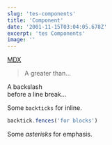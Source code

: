 ```yaml
---
slug: 'tes-components'
title: 'Component'
date: '2001-11-15T03:04:05.678Z'
excerpt: 'tes Components'
image: ''
---
```


[MDX](https://mdxjs.com 'title')

> A greater than…

A backslash\
before a line break…

Some `backticks` for inline.

```js
backtick.fences('for blocks')
```

Some _asterisks_ for emphasis.
